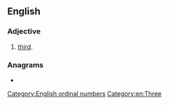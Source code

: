 ==English==

===Adjective===
{{en-adj|-}}

# {{lb|en|rare|nonstandard}} [[third]].

===Anagrams===
* {{anagrams|en|thether}}

[[Category:English ordinal numbers]]
[[Category:en:Three]]